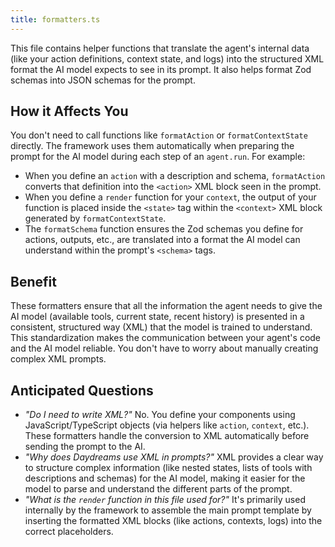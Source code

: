 ```yaml
---
title: formatters.ts
---
```


This file contains helper functions that translate the agent's internal data
(like your action definitions, context state, and logs) into the structured XML
format the AI model expects to see in its prompt. It also helps format Zod
schemas into JSON schemas for the prompt.

## How it Affects You

You don't need to call functions like `formatAction` or `formatContextState`
directly. The framework uses them automatically when preparing the prompt for
the AI model during each step of an `agent.run`. For example:

- When you define an `action` with a description and schema, `formatAction`
  converts that definition into the `<action>` XML block seen in the prompt.
- When you define a `render` function for your `context`, the output of your
  function is placed inside the `<state>` tag within the `<context>` XML block
  generated by `formatContextState`.
- The `formatSchema` function ensures the Zod schemas you define for actions,
  outputs, etc., are translated into a format the AI model can understand within
  the prompt's `<schema>` tags.

## Benefit

These formatters ensure that all the information the agent needs to give the AI
model (available tools, current state, recent history) is presented in a
consistent, structured way (XML) that the model is trained to understand. This
standardization makes the communication between your agent's code and the AI
model reliable. You don't have to worry about manually creating complex XML
prompts.

## Anticipated Questions

- _"Do I need to write XML?"_ No. You define your components using
  JavaScript/TypeScript objects (via helpers like `action`, `context`, etc.).
  These formatters handle the conversion to XML automatically before sending the
  prompt to the AI.
- _"Why does Daydreams use XML in prompts?"_ XML provides a clear way to
  structure complex information (like nested states, lists of tools with
  descriptions and schemas) for the AI model, making it easier for the model to
  parse and understand the different parts of the prompt.
- _"What is the `render` function in this file used for?"_ It's primarily used
  internally by the framework to assemble the main prompt template by inserting
  the formatted XML blocks (like actions, contexts, logs) into the correct
  placeholders.
